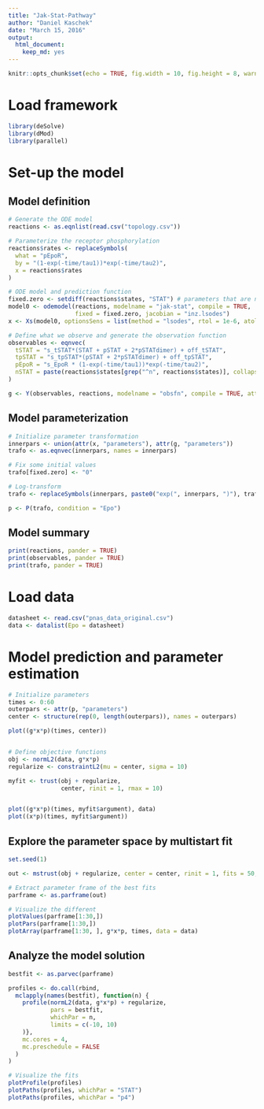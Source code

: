 ```yaml
---
title: "Jak-Stat-Pathway"
author: "Daniel Kaschek"
date: "March 15, 2016"
output: 
  html_document: 
    keep_md: yes
---
```


```r
knitr::opts_chunk$set(echo = TRUE, fig.width = 10, fig.height = 8, warning = FALSE, message = FALSE)
```

# Load framework

```r
library(deSolve)
library(dMod)
library(parallel)
```

# Set-up the model

## Model definition

```r

# Generate the ODE model
reactions <- as.eqnlist(read.csv("topology.csv"))

# Parameterize the receptor phosphorylation
reactions$rates <- replaceSymbols(
  what = "pEpoR", 
  by = "(1-exp(-time/tau1))*exp(-time/tau2)",
  x = reactions$rates
)

# ODE model and prediction function
fixed.zero <- setdiff(reactions$states, "STAT") # parameters that are not estimated
model0 <- odemodel(reactions, modelname = "jak-stat", compile = TRUE, 
                   fixed = fixed.zero, jacobian = "inz.lsodes")
x <- Xs(model0, optionsSens = list(method = "lsodes", rtol = 1e-6, atol = 1e-6))

# Define what we observe and generate the observation function
observables <- eqnvec(
  tSTAT = "s_tSTAT*(STAT + pSTAT + 2*pSTATdimer) + off_tSTAT",
  tpSTAT = "s_tpSTAT*(pSTAT + 2*pSTATdimer) + off_tpSTAT",
  pEpoR = "s_EpoR * (1-exp(-time/tau1))*exp(-time/tau2)",
  nSTAT = paste(reactions$states[grep("^n", reactions$states)], collapse = "+")
)

g <- Y(observables, reactions, modelname = "obsfn", compile = TRUE, attach.input = FALSE)

```


## Model parameterization

```r

# Initialize parameter transformation
innerpars <- union(attr(x, "parameters"), attr(g, "parameters"))
trafo <- as.eqnvec(innerpars, names = innerpars)

# Fix some initial values
trafo[fixed.zero] <- "0"

# Log-transform
trafo <- replaceSymbols(innerpars, paste0("exp(", innerpars, ")"), trafo)

p <- P(trafo, condition = "Epo")

```

## Model summary

```r

print(reactions, pander = TRUE)
print(observables, pander = TRUE)
print(trafo, pander = TRUE)

```


# Load data

```r

datasheet <- read.csv("pnas_data_original.csv")
data <- datalist(Epo = datasheet)

```


# Model prediction and parameter estimation



```r

# Initialize parameters
times <- 0:60
outerpars <- attr(p, "parameters")
center <- structure(rep(0, length(outerpars)), names = outerpars)

plot((g*x*p)(times, center))


# Define objective functions
obj <- normL2(data, g*x*p)
regularize <- constraintL2(mu = center, sigma = 10)

myfit <- trust(obj + regularize,
               center, rinit = 1, rmax = 10)


plot((g*x*p)(times, myfit$argument), data)
plot((x*p)(times, myfit$argument))

```

## Explore the parameter space by multistart fit

```r

set.seed(1)

out <- mstrust(obj + regularize, center = center, rinit = 1, fits = 50, cores = 4, sd = 3)

# Extract parameter frame of the best fits
parframe <- as.parframe(out)

# Visualize the different
plotValues(parframe[1:30,])
plotPars(parframe[1:30,])
plotArray(parframe[1:30, ], g*x*p, times, data = data)

```


## Analyze the model solution

```r

bestfit <- as.parvec(parframe)

profiles <- do.call(rbind, 
  mclapply(names(bestfit), function(n) {
    profile(normL2(data, g*x*p) + regularize,
            pars = bestfit,
            whichPar = n,
            limits = c(-10, 10)
    )},
    mc.cores = 4,
    mc.preschedule = FALSE
  )
)

# Visualize the fits
plotProfile(profiles)
plotPaths(profiles, whichPar = "STAT")
plotPaths(profiles, whichPar = "p4")

```



